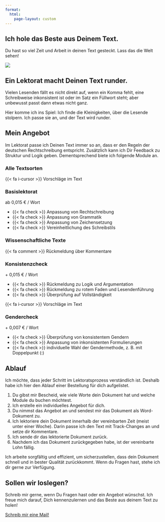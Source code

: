 ```yaml
---
format:
  html:
    page-layout: custom
---
```


::: {.container-fluid .bg-light}
::: grid
::: {.g-col-12 .g-col-md-4 .g-start-md-2 .d-flex .align-items-center .px-3}
::: wrapper
# Ich hole das Beste aus Deinem Text.

Du hast so viel Zeit und Arbeit in deinen Text gesteckt.
Lass das die Welt sehen!
:::
:::

::: {.g-col-12 .g-col-md-6}
![](assets/images/230506-elbe-10_portrait.jpg)
:::
:::
:::

::: {.container .bg-dark}
::: grid
::: {.g-col-12 .g-col-md-8 .align-items-center .g-start-md-3 .px-3}
# Ein Lektorat macht Deinen Text runder.

Vielen Lesenden fällt es nicht direkt auf, wenn ein Komma fehlt, eine Schreibweise inkonsistent ist oder im Satz ein Füllwort steht; aber unbewusst passt dann etwas nicht ganz.

Hier komme ich ins Spiel: Ich finde die Kleinigkeiten, über die Lesende stolpern.
Ich passe sie an, und der Text wird runder.
:::

<!-- ::: {.g-col-12 .g-col-md-4} -->

<!-- ![](assets/images/230506-elbe-2.jpg){.portrait} -->

<!-- ::: -->
:::
:::

::: {.container .bg-light}
::: grid
::: {.g-col-8 .g-start-3 .text-center}
# Mein Angebot
:::
:::

::: grid
::: {.g-col-12 .g-col-md-8 .g-start-md-3 .align-items-center .px-3}
Im Lektorat passe ich Deinen Text immer so an, dass er den Regeln der deutschen Rechtschreibung entspricht.
Zusätzlich kann ich Dir Feedback zu Struktur und Logik geben.
Dementsprechend biete ich folgende Module an.
:::
:::

::: grid
::: {.g-col-12 .px-3 .text-center}
### Alle Textsorten
:::

::: {.g-col-12 .g-col-sm-8 .g-start-sm-3 .g-col-md-6 .g-start-md-4 .px-3}
::: card
::: card-body
::: text-end
[{{< fa i-cursor >}} Vorschläge im Text]{.badge .bg-info .text-sans-serif}
:::

::: {.card-title .text-center}
### Basislektorat
:::

::: {.card-subtitle .text-center .fs-3}
ab 0,015 € / Wort
:::

-   {{< fa check >}} Anpassung von Rechtschreibung
-   {{< fa check >}} Anpassung von Grammatik
-   {{< fa check >}} Anpassung von Zeichensetzung
-   {{< fa check >}} Vereinheitlichung des Schreibstils <!-- -   Anpassung des Schreibstils an die Literaturart -->
:::
:::
:::

::: {.g-col-12 .px-3 .text-center}
### Wissenschaftliche Texte
:::

::: {.g-col-12 .g-col-md-5 .g-start-md-2 .px-3}
::: card
::: card-body

::: text-end
[{{< fa comment >}} Rückmeldung über Kommentare]{.badge .bg-warning .text-sans-serif}
:::

::: {.card-title .text-center}
### Konsistenzcheck
:::

::: {.card-subtitle .text-center .fs-3}
\+ 0,015 € / Wort
:::

-   {{< fa check >}} Rückmeldung zu Logik und Argumentation
-   {{< fa check >}} Rückmeldung zu rotem Faden und Lesendenführung
-   {{< fa check >}} Überprüfung auf Vollständigkeit
:::
:::
:::

::: {.g-col-12 .g-col-md-5 .px-3}
::: card
::: card-body

::: text-end
[{{< fa i-cursor >}} Vorschläge im Text]{.badge .bg-info .text-sans-serif}
:::

::: {.card-title .text-center}
### Gendercheck
:::

::: {.card-subtitle .text-center .fs-3}
\+ 0,007 € / Wort
:::

-   {{< fa check >}} Überprüfung von konsistentem Gendern
-   {{< fa check >}} Anpassung von inkonsistenten Formulierungen
-   {{< fa check >}} individuelle Wahl der Gendermethode, z. B. mit Doppelpunkt (:)
:::
:::
:::
:::
:::

::: {.container .bg-dark}
::: grid
::: {.g-col-8 .g-start-3 .text-center}
# Ablauf
:::
:::

::: grid
::: {.g-col-12 .g-col-md-8 .g-start-md-3 .align-items-center .px-3 .text-serif}
Ich möchte, dass jeder Schritt im Lektoratsprozess verständlich ist.
Deshalb habe ich hier den Ablauf einer Bestellung für dich aufgelistet.
<!-- Von der Kontaktaufnahme bis zur finalen Zahlung findest du hier alle wichtigen Schritte, die wir gemeinsam durchlaufen werden.  -->

1.  Du gibst mir Bescheid, wie viele Worte dein Dokument hat und welche Module du buchen möchtest.
2.  Ich erstelle ein individuelles Angebot für dich.
3.  Du nimmst das Angebot an und sendest mir das Dokument als Word-Dokument zu.
4.  Ich lektoriere dein Dokument innerhalb der vereinbarten Zeit (meist unter einer Woche).
Darin passe ich den Text mit Track-Changes an und setze dir Kommentare.
5.  Ich sende dir das lektorierte Dokument zurück.  <!-- und gebe dir Rückmeldung zu den 5 häufigsten Fehlern. -->
6.  Nachdem ich das Dokument zurückgegeben habe, ist der vereinbarte Lohn fällig.

Ich arbeite sorgfältig und effizient, um sicherzustellen, dass dein Dokument schnell und in bester Qualität zurückkommt.
Wenn du Fragen hast, stehe ich dir gerne zur Verfügung.
:::
:::
:::

::: {.container .bg-light}
::: grid
::: {.g-col-12 .g-col-md-8 .g-start-md-3 .align-items-center .px-3}
# Sollen wir loslegen?

Schreib mir gerne, wenn Du Fragen hast oder ein Angebot wünschst.
Ich freue mich darauf, Dich kennenzulernen und das Beste aus deinem Text zu holen!

[Schreib mir eine Mail!](mailto:lektorat-zeller@posteo.de){.btn .btn-dark}
:::
:::
:::
